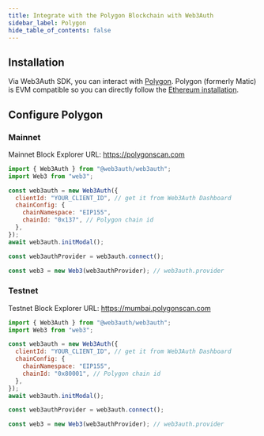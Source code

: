 ```yaml
---
title: Integrate with the Polygon Blockchain with Web3Auth
sidebar_label: Polygon
hide_table_of_contents: false
---
```


## Installation

Via Web3Auth SDK, you can interact with [Polygon](https://polygon.technology/). Polygon (formerly Matic) is EVM compatible so you can directly follow
the [Ethereum installation](./ethereum).

## Configure Polygon

### Mainnet

Mainnet Block Explorer URL: https://polygonscan.com

```js
import { Web3Auth } from "@web3auth/web3auth";
import Web3 from "web3";

const web3auth = new Web3Auth({
  clientId: "YOUR_CLIENT_ID", // get it from Web3Auth Dashboard
  chainConfig: {
    chainNamespace: "EIP155",
    chainId: "0x137", // Polygon chain id
  },
});
await web3auth.initModal();

const web3authProvider = web3auth.connect();

const web3 = new Web3(web3authProvider); // web3auth.provider
```

### Testnet

Testnet Block Explorer URL: https://mumbai.polygonscan.com

```js
import { Web3Auth } from "@web3auth/web3auth";
import Web3 from "web3";

const web3auth = new Web3Auth({
  clientId: "YOUR_CLIENT_ID", // get it from Web3Auth Dashboard
  chainConfig: {
    chainNamespace: "EIP155",
    chainId: "0x80001", // Polygon chain id
  },
});
await web3auth.initModal();

const web3authProvider = web3auth.connect();

const web3 = new Web3(web3authProvider); // web3auth.provider
```
